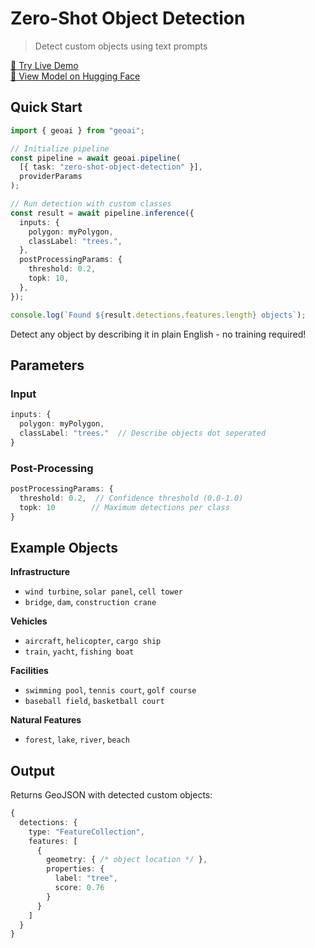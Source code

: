 
# Zero-Shot Object Detection

> Detect custom objects using text prompts

<VideoEmbed
  src="https://geobase-docs.s3.amazonaws.com/geobase-ai-assets/zero-shot-object-detection.mp4"
  title="Zero-Shot Object Detection Demo"
/>

<div style={{ textAlign: "center", marginTop: "1rem" }}>
  <a
    href="https://docs.geobase.app/geoai-live/tasks/zero-shot-object-detection"
    target="_blank"
    rel="noopener noreferrer"
    style={{
      display: "inline-flex",
      alignItems: "center",
      gap: "0.5rem",
      padding: "0.5rem 1rem",
      backgroundColor: "#3b82f6",
      color: "white",
      textDecoration: "none",
      borderRadius: "0.375rem",
      fontWeight: "500",
      transition: "background-color 0.2s",
    }}
    className="live-demo-button"
  >
    🚀 Try Live Demo
  </a>
</div>

<style jsx>{`
  .live-demo-button:hover {
    background-color: #2563eb !important;
  }
`}</style>

<div style={{ textAlign: "center", marginTop: "0.5rem" }}>
  <a
    href="https://huggingface.co/onnx-community/grounding-dino-tiny-ONNX"
    target="_blank"
    rel="noopener noreferrer"
    style={{
      fontSize: "0.875rem",
      color: "#6b7280",
      textDecoration: "none",
    }}
  >
    🤗 View Model on Hugging Face
  </a>
</div>

## Quick Start

```typescript
import { geoai } from "geoai";

// Initialize pipeline
const pipeline = await geoai.pipeline(
  [{ task: "zero-shot-object-detection" }],
  providerParams
);

// Run detection with custom classes
const result = await pipeline.inference({
  inputs: {
    polygon: myPolygon,
    classLabel: "trees.",
  },
  postProcessingParams: {
    threshold: 0.2,
    topk: 10,
  },
});

console.log(`Found ${result.detections.features.length} objects`);
```

<Callout type="info" emoji="🎯">
  Detect any object by describing it in plain English - no training required!
</Callout>

## Parameters

### Input

```typescript
inputs: {
  polygon: myPolygon,
  classLabel: "trees."  // Describe objects dot seperated
}
```

### Post-Processing

```typescript
postProcessingParams: {
  threshold: 0.2,  // Confidence threshold (0.0-1.0)
  topk: 10        // Maximum detections per class
}
```

## Example Objects

**Infrastructure**

- `wind turbine`, `solar panel`, `cell tower`
- `bridge`, `dam`, `construction crane`

**Vehicles**

- `aircraft`, `helicopter`, `cargo ship`
- `train`, `yacht`, `fishing boat`

**Facilities**

- `swimming pool`, `tennis court`, `golf course`
- `baseball field`, `basketball court`

**Natural Features**

- `forest`, `lake`, `river`, `beach`

## Output

Returns GeoJSON with detected custom objects:

```typescript
{
  detections: {
    type: "FeatureCollection",
    features: [
      {
        geometry: { /* object location */ },
        properties: {
          label: "tree",
          score: 0.76
        }
      }
    ]
  }
}
```
